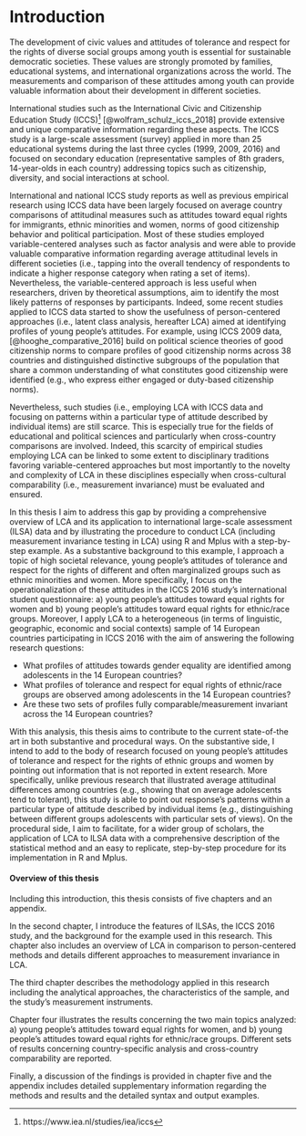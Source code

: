 
# Introduction    

The development of civic values and attitudes of tolerance and respect for the rights of diverse social groups among youth is essential for sustainable democratic societies. These values are strongly promoted by families, educational systems, and international organizations across the world. The measurements and comparison of these attitudes among youth can provide valuable information about their development in different societies.  

International studies such as the International Civic and Citizenship Education Study (ICCS)[^1] [@wolfram_schulz_iccs_2018]  provide extensive and unique comparative information regarding these aspects. The ICCS study is a large-scale assessment (survey) applied in more than 25 educational systems during the last three cycles (1999, 2009, 2016) and focused on secondary education (representative samples of 8th graders, 14-year-olds in each country) addressing topics such as citizenship, diversity, and social interactions at school. 

[^1]: https://www.iea.nl/studies/iea/iccs  

International and national ICCS study reports as well as previous empirical research using ICCS data have been largely focused on average country comparisons of attitudinal measures such as attitudes toward equal rights for immigrants, ethnic minorities and women, norms of good citizenship behavior and political participation. Most of these studies employed variable-centered analyses such as factor analysis and were able to provide valuable comparative information regarding average attitudinal levels in different societies (i.e., tapping into the overall tendency of respondents to indicate a higher response category when rating a set of items).  Nevertheless, the variable-centered approach is less useful when researchers, driven by theoretical assumptions, aim to identify the most likely patterns of responses by participants. Indeed, some recent studies applied to ICCS data started to show the usefulness of person-centered approaches (i.e., latent class analysis, hereafter LCA) aimed at identifying profiles of young people’s attitudes. For example, using ICCS 2009 data, [@hooghe_comparative_2016] build on political science theories of good citizenship norms to compare profiles of good citizenship norms across 38 countries and distinguished distinctive subgroups of the population that share a common understanding of what constitutes good citizenship were identified (e.g., who express either engaged or duty-based citizenship norms).  

Nevertheless, such studies (i.e., employing LCA with ICCS data and focusing on patterns within a particular type of attitude described by individual items) are still scarce. This is especially true for the fields of educational and political sciences and particularly when cross-country comparisons are involved. Indeed, this scarcity of empirical studies employing LCA can be linked to some extent to disciplinary traditions favoring variable-centered approaches but most importantly to the novelty and complexity of LCA in these disciplines especially when cross-cultural comparability (i.e., measurement invariance) must be evaluated and ensured. 

In this thesis I aim to address this gap by providing a comprehensive overview of LCA and its application to international large-scale assessment (ILSA) data and by illustrating the procedure to conduct LCA (including measurement invariance testing in LCA) using R and Mplus with a step-by-step example. As a substantive background to this example, I approach a topic of high societal relevance, young people’s attitudes of tolerance and respect for the rights of different and often marginalized groups such as ethnic minorities and women. More specifically, I focus on the operationalization of these attitudes in the ICCS 2016 study’s international student questionnaire: a) young people’s attitudes toward equal rights for women and b) young people’s attitudes toward equal rights for ethnic/race groups. Moreover, I apply LCA to a heterogeneous (in terms of linguistic, geographic, economic and social contexts) sample of 14 European countries participating in ICCS 2016 with the aim of answering the following research questions:    

- What profiles of attitudes towards gender equality are identified among adolescents in the 14 European countries?  
- What profiles of tolerance and respect for equal rights of ethnic/race groups are observed among adolescents in the 14 European countries?   
- Are these two sets of profiles fully comparable/measurement invariant across the 14 European countries?    

With this analysis, this thesis aims to contribute to the current state-of-the art in both substantive and procedural ways. On the substantive side, I intend to add to the body of research focused on young people’s attitudes of tolerance and respect for the rights of ethnic groups and women by pointing out information that is not reported in extent research. More specifically, unlike previous research that illustrated average attitudinal differences among countries (e.g., showing that on average adolescents tend to tolerant), this study is able to point out response’s patterns within a particular type of attitude described by individual items (e.g., distinguishing between different groups adolescents with particular sets of views). On the procedural side, I aim to facilitate, for a wider group of scholars, the application of LCA to ILSA data with a comprehensive description of the statistical method and an easy to replicate, step-by-step procedure for its implementation in R and Mplus. 

\newpage  

#### Overview of this thesis

Including this introduction, this thesis consists of five chapters and an appendix.  

In the second chapter, I introduce the features of ILSAs, the ICCS 2016 study, and the background for the example used in this research. This chapter also includes an overview of LCA in comparison to person-centered methods and details different approaches to measurement invariance in LCA.  

The third chapter describes the methodology applied in this research including the analytical approaches, the characteristics of the sample, and the study’s measurement instruments.    

Chapter four illustrates the results concerning the two main topics analyzed: a) young people’s attitudes toward equal rights for women, and b) young people’s attitudes toward equal rights for ethnic/race groups. Different sets of results concerning country-specific analysis and cross-country comparability are reported.  

Finally, a discussion of the findings is provided in chapter five and the appendix includes detailed supplementary information regarding the methods and results and the detailed syntax and output examples.
 

\clearpage